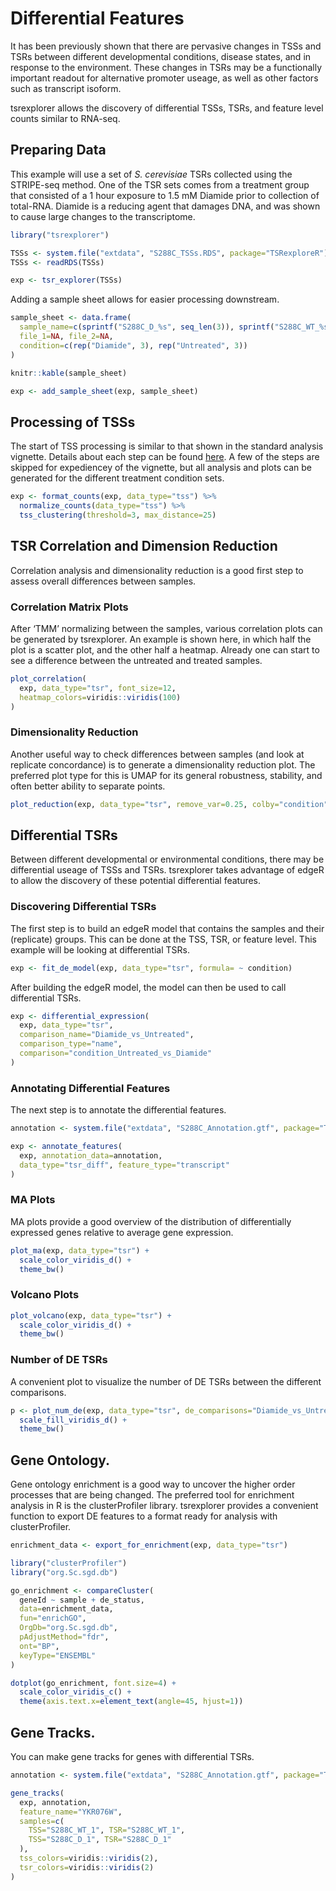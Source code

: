 
# Differential Features

It has been previously shown that there are pervasive changes in TSSs and TSRs between
different developmental conditions, disease states, and in response to the environment.
These changes in TSRs may be a functionally important readout for alternative promoter useage,
as well as other factors such as transcript isoform.

tsrexplorer allows the discovery of differential TSSs, TSRs, and feature level counts similar to RNA-seq.

## Preparing Data

This example will use a set of *S. cerevisiae* TSRs collected using the STRIPE-seq method.
One of the TSR sets comes from a treatment group that consisted of
a 1 hour exposure to 1.5 mM Diamide prior to collection of total-RNA.
Diamide is a reducing agent that damages DNA, and was shown to cause large changes to the transcriptome.

```r
library("tsrexplorer")

TSSs <- system.file("extdata", "S288C_TSSs.RDS", package="TSRexploreR")
TSSs <- readRDS(TSSs)

exp <- tsr_explorer(TSSs)
```
Adding a sample sheet allows for easier processing downstream.

```r
sample_sheet <- data.frame(
  sample_name=c(sprintf("S288C_D_%s", seq_len(3)), sprintf("S288C_WT_%s", seq_len(3))),
  file_1=NA, file_2=NA,
  condition=c(rep("Diamide", 3), rep("Untreated", 3))
)
```

```r
knitr::kable(sample_sheet)
```

```r
exp <- add_sample_sheet(exp, sample_sheet)
```

## Processing of TSSs

The start of TSS processing is similar to that shown in the standard analysis vignette.
Details about each step can be found [here](./TSR_ANALYSIS.md#processing-of-tsrs).
A few of the steps are skipped for expediencey of the vignette,
but all analysis and plots can be generated for the different treatment condition sets.

```r
exp <- format_counts(exp, data_type="tss") %>%
  normalize_counts(data_type="tss") %>%
  tss_clustering(threshold=3, max_distance=25)
```

## TSR Correlation and Dimension Reduction

Correlation analysis and dimensionality reduction is a good first step to assess overall differences between samples.

### Correlation Matrix Plots

After 'TMM' normalizing between the samples, various correlation plots can be generated by tsrexplorer.
An example is shown here, in which half the plot is a scatter plot, and the other half a heatmap.
Already one can start to see a difference between the untreated and treated samples.

```r
plot_correlation(
  exp, data_type="tsr", font_size=12,
  heatmap_colors=viridis::viridis(100)
)
```

### Dimensionality Reduction

Another useful way to check differences between samples (and look at replicate concordance)
is to generate a dimensionality reduction plot.
The preferred plot type for this is UMAP for its general robustness, stability, and often better ability to separate points.

```r
plot_reduction(exp, data_type="tsr", remove_var=0.25, colby="condition")
```

## Differential TSRs

Between different developmental or environmental conditions, there may be differential useage of TSSs and TSRs.
tsrexplorer takes advantage of edgeR to allow the discovery of these potential differential features.

### Discovering Differential TSRs

The first step is to build an edgeR model that contains the samples and their (replicate) groups.
This can be done at the TSS, TSR, or feature level. This example will be looking at differential TSRs.

```r
exp <- fit_de_model(exp, data_type="tsr", formula= ~ condition)
```

After building the edgeR model, the model can then be used to call differential TSRs.

```r
exp <- differential_expression(
  exp, data_type="tsr",
  comparison_name="Diamide_vs_Untreated",
  comparison_type="name",
  comparison="condition_Untreated_vs_Diamide"
)
```
### Annotating Differential Features

The next step is to annotate the differential features.

```r
annotation <- system.file("extdata", "S288C_Annotation.gtf", package="TSRexploreR")

exp <- annotate_features(
  exp, annotation_data=annotation,
  data_type="tsr_diff", feature_type="transcript"
)
```

### MA Plots

MA plots provide a good overview of the distribution of differentially expressed genes relative to average gene expression.

```r
plot_ma(exp, data_type="tsr") +
  scale_color_viridis_d() +
  theme_bw()
```

### Volcano Plots

```r
plot_volcano(exp, data_type="tsr") +
  scale_color_viridis_d() +
  theme_bw()
```

### Number of DE TSRs

A convenient plot to visualize the number of DE TSRs between the different comparisons.

```r
p <- plot_num_de(exp, data_type="tsr", de_comparisons="Diamide_vs_Untreated") +
  scale_fill_viridis_d() +
  theme_bw()
```

## Gene Ontology.

Gene ontology enrichment is a good way to uncover the higher order processes that are being changed.
The preferred tool for enrichment analysis in R is the clusterProfiler library.
tsrexplorer provides a convenient function to export DE features to a format ready for analysis with clusterProfiler.

```r
enrichment_data <- export_for_enrichment(exp, data_type="tsr")

library("clusterProfiler")
library("org.Sc.sgd.db")

go_enrichment <- compareCluster(
  geneId ~ sample + de_status,
  data=enrichment_data,
  fun="enrichGO",
  OrgDb="org.Sc.sgd.db",
  pAdjustMethod="fdr",
  ont="BP",
  keyType="ENSEMBL"
)

dotplot(go_enrichment, font.size=4) +
  scale_color_viridis_c() +
  theme(axis.text.x=element_text(angle=45, hjust=1))

```

## Gene Tracks.

You can make gene tracks for genes with differential TSRs.

```r
annotation <- system.file("extdata", "S288C_Annotation.gtf", package="TSRexploreR")

gene_tracks(
  exp, annotation,
  feature_name="YKR076W",
  samples=c(
    TSS="S288C_WT_1", TSR="S288C_WT_1",
    TSS="S288C_D_1", TSR="S288C_D_1"
  ),
  tss_colors=viridis::viridis(2),
  tsr_colors=viridis::viridis(2)
)
```

